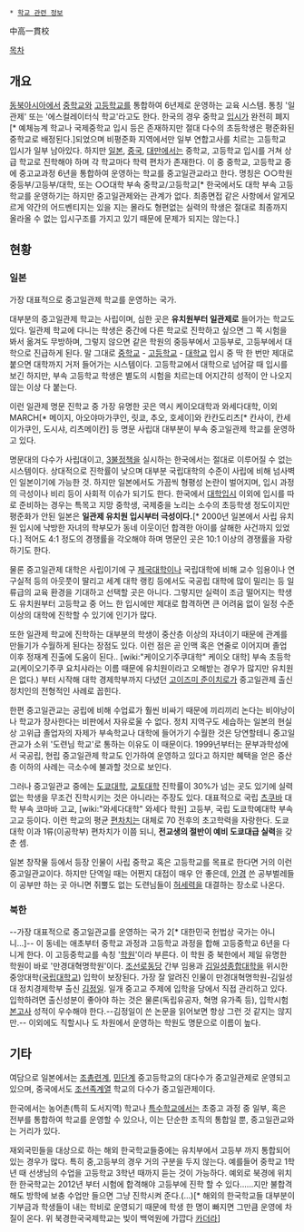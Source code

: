  * [[학교 관련 정보]]

中高一貫校

[[목차]]

== 개요 ==
[[동북아시아]]에서 [[중학교]]와 [[고등학교]]를 통합하여 6년제로 운영하는 교육 시스템. 통칭 '일관제' 또는 '에스컬레이터식 학교'라고도 한다.
한국의 경우 중학교 [[입시]]가 완전히 폐지[* 예체능계 학교나 국제중학교 입시 등은 존재하지만 절대 다수의 초등학생은 평준화된 중학교로 배정된다.]되었으며 비평준화 지역에서만 일부 연합고사를 치르는 고등학교 입시가 일부 남아있다. 하지만 [[일본]], [[중국]], [[대만]]에서는 중학교, 고등학교 입시를 거쳐 상급 학교로 진학해야 하며 각 학교마다 학력 편차가 존재한다. 이 중 중학교, 고등학교 중에 중고교과정 6년을 통합하여 운영하는 학교를 중고일관교라고 한다.
명칭은 ○○학원 중등부/고등부/대학, 또는 ○○대학 부속 중학교/고등학교[* 한국에서도 대학 부속 고등학교를 운영하기는 하지만 중고일관제와는 관계가 없다. 최종면접 같은 사항에서 알게모르게 약간의 어드벤티지는 있을 지는 몰라도 형편없는 실력의 학생은 절대로 최종까지 올라올 수 없는 입시구조를 가지고 있기 때문에 문제가 되지는 않는다.]

== 현황 ==
=== 일본 ===
가장 대표적으로 중고일관제 학교를 운영하는 국가.

대부분의 중고일관제 학교는 사립이며, 심한 곳은 '''유치원부터 일관제로''' 들어가는 학교도 있다. 일관제 학교에 다니는 학생은 중간에 다른 학교로 진학하고 싶으면 그 쪽 시험을 봐서 옮겨도 무방하며, 그렇지 않으면 같은 학원의 중등부에서 고등부로, 고등부에서 대학으로 진급하게 된다. 말 그대로 [[중학교]] - [[고등학교]] - [[대학교]] 입시 중 딱 한 번만 제대로 붙으면 대학까지 거저 들어가는 시스템이다. 고등학교에서 대학으로 넘어갈 때 입시를 보긴 하지만, 부속 고등학교 학생은 별도의 시험을 치르는데 어지간히 성적이 안 나오지 않는 이상 다 붙는다.

이런 일관제 명문 진학교 중 가장 유명한 곳은 역시 케이오대학과 와세다대학, 이외 MARCH[* 메이지, 아오야마가쿠인, 릿쿄, 추오, 호세이]와 칸칸도리츠[* 칸사이, 칸세이가쿠인, 도시샤, 리츠메이칸] 등 명문 사립대 대부분이 부속 중고일관제 학교를 운영하고 있다.

명문대의 다수가 사립대이고, [[3불정책]]을 실시하는 한국에서는 절대로 이루어질 수 없는 시스템이다. 상대적으로 진학률이 낮으며 대부분 국립대학의 수준이 사립에 비해 넘사벽인 일본이기에 가능한 것. 하지만 일본에서도 가끔씩 형평성 논란이 벌어지며, 입시 과정의 극성이나 비리 등이 사회적 이슈가 되기도 한다. 한국에서 [[대학입시]] 이외에 입시를 따로 준비하는 경우는 특목고 지망 중학생, 국제중을 노리는 소수의 초등학생 정도이지만 평준화가 안된 일본은 '''일관제 유치원 입시부터 극성이다.'''[* 2000년 일본에서 사립 유치원 입시에 낙방한 자녀의 학부모가 동네 이웃이던 합격한 아이를 살해한 사건까지 있었다.] 적어도 4:1 정도의 경쟁률을 각오해야 하며 명문인 곳은 10:1 이상의 경쟁률을 자랑하기도 한다.

물론 중고일관제 대학은 사립이기에 구 [[제국대학]]이나 국립대학에 비해 교수 임용이나 연구실적 등의 아웃풋이 딸리고 세계 대학 랭킹 등에서도 국공립 대학에 많이 밀리는 등 일류급의 교육 환경을 기대하고 선택할 곳은 아니다. 그렇지만 실력이 조금 떨어지는 학생도 유치원부터 고등학교 중 어느 한 입시에만 제대로 합격하면 큰 어려움 없이 일정 수준 이상의 대학에 진학할 수 있기에 인기가 많다.

또한 일관제 학교에 진학하는 대부분의 학생이 중산층 이상의 자녀이기 때문에 관계를 만들기가 수월하게 된다는 장점도 있다. 이런 점은 곧 인맥 혹은 연줄로 이어지며 졸업 이후 정재계 진출에 도움이 된다.. [wiki:"케이오기주쿠대학" 케이오 대학] 부속 초등학교(케이오기주쿠 요치샤라는 이름 때문에 유치원이라고 오해받는 경우가 많지만 유치원은 없다.) 부터 시작해 대학 경제학부까지 다녔던 [[고이즈미 준이치로]]가 중고일관제 출신 정치인의 전형적인 사례로 꼽힌다.

한편 중고일관교는 공립에 비해 수업료가 훨씬 비싸기 때문에 끼리끼리 논다는 비야낭이나 학교가 장사한다는 비판에서 자유로울 수 없다. 정치 지역구도 세습하는 일본의 현실상 고위급 졸업자의 자제가 부속학교나 대학에 들어가기 수월한 것은 당연할테니 중고일관교가 소위 '도련님 학교'로 통하는 이유도 이 때문이다. 1999년부터는 문부과학성에서 국공립, 현립 중고일관제 학교도 인가하여 운영하고 있다고 하지만 혜택을 얻은 중산층 이하의 사례는 극소수에 불과할 것으로 보인다.

그러나 중고일관교 중에는 [[도쿄대학]], [[교토대학]] 진학률이 30%가 넘는 곳도 있기에 실력없는 학생을 무조건 진학시키는 것은 아니라는 주장도 있다. 대표적으로 국립 [[츠쿠바]] 대학 부속 코마바 고교, [wiki:"와세다대학" 와세다 학원] 고등부, 국립 도쿄학예대학 부속 고교 등이다. 이런 학교의 평균 [[편차치]]는 대체로 70 전후의 초고학력을 자랑한다. 도쿄대학 이과 1류(이공학부) 편차치가 이쯤 되니, '''전교생의 절반이 예비 도쿄대급 실력'''을 갖춘 셈.

일본 창작물 등에서 등장 인물이 사립 중학교 혹은 고등학교를 목표로 한다면 거의 이런 중고일관교이다. 하지만 단역일 때는 어쩐지 대접이 매우 안 좋은데, [[안경]] 쓴 공부벌레들이 공부만 하는 곳 아니면 쥐뿔도 없는 도련님들이 [[허세력]]을 대결하는 장소로 나온다.

=== 북한 ===
--가장 대표적으로 중고일관교를 운영하는 국가 2[* 대한민국 헌법상 국가는 아니니...]--
이 동네는 애초부터 중학교 과정과 고등학교 과정을 합해 고등중학교 6년을 다니게 한다. 이 고등중학교를 속칭 '[[학원]]'이라 부른다.
이 학원 중 북한에서 제일 유명한 학원이 바로 '만경대혁명학원'이다. [[조선로동당]] 간부 임용과 [[김일성종합대학]]을 위시한 중앙대학([[국립대학교]]) 입학이 보장된다. 가장 잘 알려진 인물이 만경대혁명학원-김일성대 정치경제학부 출신 [[김정일]]. 일개 중고교 주제에 입학을 당에서 직접 관리하고 있다. 입학하려면 출신성분이 좋아야 하는 것은 물론(독립유공자, 혁명 유가족 등), 입학시험 [[본고사]] 성적이 우수해야 한다.--김정일이 쓴 논문을 읽어보면 항상 그런 것 같지는 않지만.--
이외에도 직할시나 도 차원에서 운영하는 학원도 명문으로 이름이 높다.
== 기타 ==
여담으로 일본에서는 [[조총련]]계, [[민단]]계 중고등학교의 대다수가 중고일관제로 운영되고 있으며, 중국에서도 [[조선족]]계열 학교의 다수가 중고일관제이다.

한국에서는 농어촌(특히 도서지역) 학교나 [[특수학교]]에서는 초중고 과정 중 일부, 혹은 전부를 통합하여 학교를 운영할 수 있으나, 이는 단순한 조직의 통합일 뿐, 중고일관교와는 거리가 있다. 

재외국민들을 대상으로 하는 해외 한국학교들중에는 유치부에서 고등부 까지 통합되어 있는 경우가 많다. 특히 중,고등부의 경우 거의 구분을 두지 않는다. 예를들어 중학교 1학년 때 선생님의 수업을 고등학교 3학년 때까지 듣는 것이 가능하다. 예외로 북경에 위치한 한국학교는 2012년 부터 시험에 합격해야 고등부에 진학 할 수 있다......지만 불합격해도 방학에 보충 수업만 들으면 그냥 진학시켜 준다.(...)[* 해외의 한국학교들 대부분이 기부금과 학생들이 내는 학비로 운영되기 때문에 학생 한 명이 빠지면 그만큼 운영에 차질이 온다. 위 북경한국국제학교는 빚이 백억원에 가깝다 [[카더라]]]
